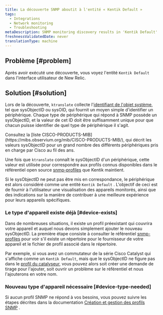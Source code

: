 ```yaml
---
title: La découverte SNMP aboutit à l'entité « Kentik Default »
tags:
  - Integrations
  - Network monitoring
  - Troubleshooting
metaDescription: SNMP monitoring discovery results in 'Kentik Default' entities in the New Relic UI.
freshnessValidatedDate: never
translationType: machine
---
```


## Problème [#problem]

Après avoir exécuté une découverte, vous voyez l&apos;entité `Kentik Default` dans l&apos;interface utilisateur de New Relic.

## Solution [#solution]

Lors de la découverte, `ktranslate` collecte l&apos;[identifiant de l&apos;objet système](http://oid-info.com/get/1.3.6.1.2.1.1.2), tel que sysObjectID ou sysOID, qui fournit un moyen simple d&apos;identifier un périphérique. Chaque type de périphérique qui répond à SNMP possède un sysObjectID, et la valeur de cet ID doit être suffisamment unique pour que chacun puisse identifier de quel type de périphérique il s&apos;agit.

<Callout variant="tip">
  Consultez la [liste CISCO-PRODUCTS-MIB](https://mibs.observium.org/mib/CISCO-PRODUCTS-MIB/), qui décrit les valeurs sysObjectID pour un grand nombre des différents périphériques pris en charge par Cisco au fil des ans.
</Callout>

Une fois que `ktranslate` connaît le sysObjectID d&apos;un périphérique, cette valeur est utilisée pour correspondre aux profils connus disponibles dans le référentiel open source [snmp-profiles](https://github.com/kentik/snmp-profiles) que Kentik maintient.

Si le sysObjectID ne peut pas être mis en correspondance, le périphérique est alors considéré comme une entité `Kentik Default` . L&apos;objectif de ceci est de fournir à l&apos;utilisateur une visualisation des appareils monitorés, ainsi que des indications sur la manière de contribuer à une meilleure expérience pour leurs appareils spécifiques.

### Le type d&apos;appareil existe déjà [#device-exists]

Dans de nombreuses situations, il existe un profil préexistant qui couvrira votre appareil et auquel nous devons simplement ajouter le nouveau sysObjectID. La première étape consiste à consulter le référentiel [snmp-profiles](https://github.com/kentik/snmp-profiles/tree/main/profiles/kentik_snmp) pour voir s&apos;il existe un répertoire pour le fournisseur de votre appareil et le fichier de profil associé dans le répertoire.

Par exemple, si vous avez un commutateur de la série Cisco Catalyst qui s&apos;affiche comme un `Kentik Default`, mais que le sysObjectID ne figure pas dans le [profil du catalyseur](https://github.com/kentik/snmp-profiles/blob/main/profiles/kentik_snmp/cisco/cisco-catalyst.yml), vous pouvez alors soit créer une demande de tirage pour l&apos;ajouter, soit ouvrir un problème sur le référentiel et nous l&apos;ajouterons en votre nom.

### Nouveau type d&apos;appareil nécessaire [#device-type-needed]

Si aucun profil SNMP ne répond à vos besoins, vous pouvez suivre les étapes décrites dans la documentation [Création et gestion des profils SNMP](/docs/network-performance-monitoring/advanced/snmp-profiles) .